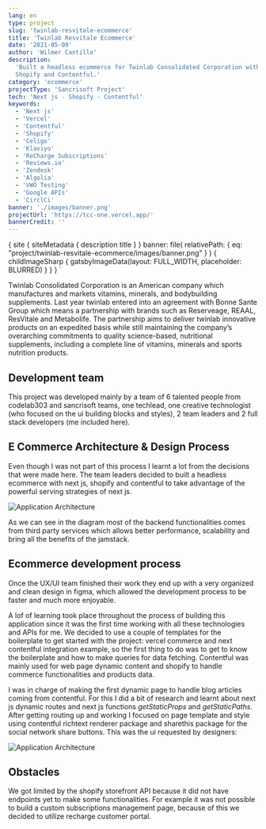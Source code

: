 ```yaml
---
lang: en
type: project
slug: 'twinlab-resvitale-ecommerce'
title: 'Twinlab Resvitale Ecommerce'
date: '2021-05-09'
author: 'Wilmer Cantillo'
description:
  'Built a headless ecommerce for Twinlab Consolidated Corporation with Next js,
  Shopify and Contentful.'
category: 'ecommerce'
projectType: 'Sancrisoft Project'
tech: 'Next js - Shopify - Contentful'
keywords:
  - 'Next js'
  - 'Vercel'
  - 'Contentful'
  - 'Shopify'
  - 'Celigo'
  - 'Klaviyo'
  - 'ReCharge Subscriptions'
  - 'Reviews.io'
  - 'Zendesk'
  - 'Algolia'
  - 'VWO Testing'
  - 'Google APIs'
  - 'CirclCi'
banner: './images/banner.png'
projectUrl: 'https://tcc-one.vercel.app/'
bannerCredit: ''
---
```


  {
    site {
      siteMetadata {
        description
        title
      }
    }
    banner: file(
      relativePath: {
        eq: "project/twinlab-resvitale-ecommerce/images/banner.png"
      }
    ) {
      childImageSharp {
        gatsbyImageData(layout: FULL_WIDTH, placeholder: BLURRED)
      }
    }
  }
`

Twinlab Consolidated Corporation is an American company which manufactures and
markets vitamins, minerals, and bodybuilding supplements. Last year twinlab
entered into an agreement with Bonne Sante Group which means a partnership with
brands such as Reserveage, REAAL, ResVitale and Metabolife. The partnership aims
to deliver twinlab innovative products on an expedited basis while still
maintaining the company’s overarching commitments to quality science-based,
nutritional supplements, including a complete line of vitamins, minerals and
sports nutrition products.

## Development team

This project was developed mainly by a team of 6 talented people from codelab303
and sancrisoft teams, one techlead, one creative technologist (who focused on
the ui building blocks and styles), 2 team leaders and 2 full stack developers
(me included here).

## E Commerce Architecture & Design Process

Even though I was not part of this process I learnt a lot from the decisions
that were made here. The team leaders decided to built a headless ecommerce with
next js, shopify and contentful to take advantage of the powerful serving
strategies of next js.

![Application Architecture](./images/schema.png)

As we can see in the diagram most of the backend functionalities comes from
third party services which allows better performance, scalability and bring all
the benefits of the jamstack.

## Ecommerce development process

Once the UX/UI team finished their work they end up with a very organized and
clean design in figma, which allowed the development process to be faster and
much more enjoyable.

A lof of learning took place throughout the process of building this application
since it was the first time working with all these technologies and APIs for me.
We decided to use a couple of templates for the boilerplate to get started with
the project: vercel commerce and next contentful integration example, so the
first thing to do was to get to know the boilerplate and how to make queries for
data fetching. Contentful was mainly used for web page dynamic content and
shopify to handle commerce functionalities and products data.

I was in charge of making the first dynamic page to handle blog articles coming
from contentful. For this I did a bit of research and learnt about next js
dynamic routes and next js functions _getStaticProps_ and _getStaticPaths_.
After getting routing up and working I focused on page template and style using
contentful richtext renderer package and sharethis package for the social
network share buttons. This was the ui requested by designers:

![Application Architecture](./images/article.png)

## Obstacles

We got limited by the shopify storefront API because it did not have endpoints
yet to make some functionalities. For example it was not possible to build a
custom subscriptions management page, because of this we decided to utilize
recharge customer portal.
